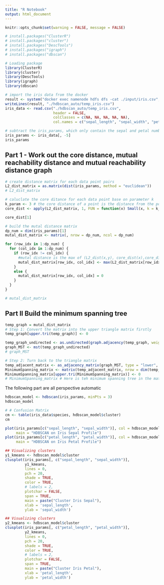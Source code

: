 ```yaml
---
title: "R Notebook"
output: html_document
---
```

```r
knitr::opts_chunk$set(warning = FALSE, message = FALSE)
```
```r
# install.packages("ClusterR")
# install.packages("cluster")
# install.packages("DescTools")
# install.packages("igraph")
# install.packages("dbscan")

# Loading package
library(ClusterR)
library(cluster)
library(DescTools)
library(igraph)
library(dbscan)
```
```r
# import the iris data from the docker
result <- system("docker exec namenode hdfs dfs -cat ./input/iris.csv", intern = TRUE)
writeLines(result, "./hdbscan_auto/temp_iris.csv")
iris_data <- read.csv("./hdbscan_auto/temp_iris.csv",
                      header = FALSE,
                      colClasses = c(NA, NA, NA, NA, NA),
                      col.names = c("sepal_length", "sepal_width", "petal_length", "petal_width", "species"))
```
```r
# subtract the iris_params, which only contain the sepal and petal numberical values
iris_params <- iris_data[, -5]
iris_params
```
## Part 1 - Work out the core distance, mutual reachability distance and mutual reachability distance graph
```r
# create distance matrix for each data point pairs
L2_dist_matrix = as.matrix(dist(iris_params, method = "euclidean"))
# L2_dist_matrix
```
```r
# caluclate the core ditance for each data point base on parameter k
k_param <- 3 # the core distance of a point is the distance from the point to the k-th nearest neighbour.
core_dist <- apply(L2_dist_matrix, 1, FUN = function(x) Small(x, k = k_param + 1, unique = FALSE, na.last = NA)[k_param])

core_dist[1]
```
```r

# build the mutal distance matrix
dp_num = dim(iris_params)[1]
mutal_dist_matrix <- matrix(, nrow = dp_num, ncol = dp_num)

for (row_idx in 1:dp_num) {
  for (col_idx in 1:dp_num) {
    if (row_idx != col_idx) {
      #mutal distance is the max of (L2_dist(x,y), core_dist(x),core_dist(y))
      mutal_dist_matrix[row_idx, col_idx] <- max(L2_dist_matrix[row_idx, col_idx], core_dist[row_idx], core_dist[col_idx])
    }
    else {
      mutal_dist_matrix[row_idx, col_idx] = 0
    }
  }
}

# mutal_dist_matrix
```
## Part II Build the minimum spanning tree
```r
temp_graph = mutal_dist_matrix
# Step 1: Convert the matrix into the upper triangle matrix firstly
temp_graph[upper.tri(temp_graph)] <- 0

temp_graph_undirected <- as.undirected(graph.adjacency(temp_graph, weighted = TRUE))
graph_MST <- mst(temp_graph_undirected)
# graph_MST
```
```r
# Step 2: Turn back to the triangle matrix
temp_adjacent_matrix <- as_adjacency_matrix(graph_MST, type = "lower", attr = "weight")
MinimumSpanning_matrix <- matrix(temp_adjacent_matrix, nrow = dim(temp_adjacent_matrix)[1])
MinimumSpanning_matrix[upper.tri(MinimumSpanning_matrix)] <- 0
# MinimumSpanning_matrix # Here is teh minimum spanning tree in the matrix format
```
The following part are all perspective automatic
```r
hdbscan_model <- hdbscan(iris_params, minPts = 3)
hdbscan_model
```
```r
# # Confusion Matrix
cm <- table(iris_data$species, hdbscan_model$cluster)
cm

```
```r
plot(iris_params[c("sepal_length", "sepal_width")], col = hdbscan_model$cluster + 1, pch = 20,
     main = "HDBSCAN on Iris Sepal Profile")
plot(iris_params[c("petal_length", "petal_width")], col = hdbscan_model$cluster + 1, pch = 20,
     main = "HDBSCAN on Iris Petal Profile")
```
```r
## Visualizing clusters
y1_kmeans <- hdbscan_model$cluster
clusplot(iris_params[, c("sepal_length", "sepal_width")],
         y1_kmeans,
         lines = 0,
         pch = 20,
         shade = TRUE,
         color = TRUE,
         # labels = 2,
         plotchar = FALSE,
         span = TRUE,
         main = paste("Cluster Iris Sepal"),
         xlab = 'sepal_length',
         ylab = 'sepal_width')
```
```r
## Visualizing clusters
y2_kmeans <- hdbscan_model$cluster
clusplot(iris_params[, c("petal_length", "petal_width")],
         y2_kmeans,
         lines = 0,
         pch = 20,
         shade = TRUE,
         color = TRUE,
         # labels = 2,
         plotchar = FALSE,
         span = TRUE,
         main = paste("Cluster Iris Petal"),
         xlab = 'petal_length',
         ylab = 'petal_width')
```